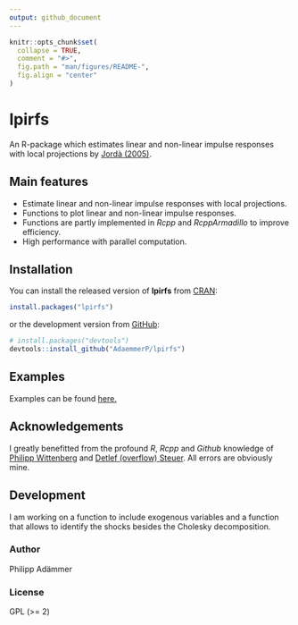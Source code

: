 ```yaml
---
output: github_document
---
```


<!-- README.md is generated from README.Rmd. Please edit that file -->


```r
knitr::opts_chunk$set(
  collapse = TRUE,
  comment = "#>",
  fig.path = "man/figures/README-",
  fig.align = "center"
)
```


# lpirfs
An R-package which estimates linear and non-linear impulse responses
with local projections by [Jordà (2005)](https://www.aeaweb.org/articles?id=10.1257/0002828053828518).

## Main features

- Estimate linear and non-linear impulse responses with local projections.
- Functions to plot linear and non-linear impulse responses.
- Functions are partly implemented in *Rcpp* and *RcppArmadillo* to improve efficiency.
- High performance with parallel computation.

## Installation

You can install the released version of **lpirfs** from [CRAN](https://CRAN.R-project.org):

```r
install.packages("lpirfs")
```

or the development version from [GitHub](https://github.com/):

``` r
# install.packages("devtools")
devtools::install_github("AdaemmerP/lpirfs")
```
## Examples
Examples can be found [here.](https://adaemmerp.github.io/lpirfs/README_docs.html)

## Acknowledgements
I greatly benefitted from the profound *R*, *Rcpp* and *Github* knowledge of [Philipp Wittenberg](https://github.com/wittenberg) and [Detlef (overflow) Steuer](https://github.com/dsteuer). All errors are obviously mine. 

## Development
I am working on a function to include exogenous variables and a function that 
allows to identify the shocks besides the Cholesky decomposition.  

### Author
Philipp Adämmer

### License

GPL (>= 2)
